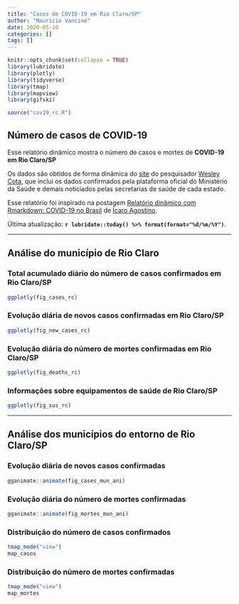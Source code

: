 ```yaml
---
title: "Casos de COVID-19 em Rio Claro/SP"
author: "Maurício Vancine"
date: 2020-05-10
categories: []
tags: []
---
```


```r
knitr::opts_chunk$set(collapse = TRUE)
library(lubridate)
library(plotly)
library(tidyverse)
library(tmap)
library(mapview)
library(gifski)
```

```r
source("cov19_rc.R")
```

## Número de casos de COVID-19
Esse relatório dinâmico mostra o número de casos e mortes de **COVID-19 em Rio Claro/SP**

Os dados são obtidos de forma dinâmica do [site](https://labs.wesleycota.com/sarscov2/br/) do pesquisador [Wesley Cota](https://wesleycota.com/), que inclui os dados confirmados pela plataforma oficial do Ministério da Saúde e demais noticiados pelas secretarias de saúde de cada estado.

Esse relatório foi inspirado na postagem [Relatório dinâmico com Rmarkdown: COVID-19 no Brasil](https://icaroagostino.github.io/post/rmd-cov19/) de [Ícaro Agostino ](https://icaroagostino.github.io/blog/).

Última atualização: **`r lubridate::today() %>% format(format="%d/%m/%Y")`**.

---

## Análise do município de Rio Claro
### Total acumulado diário do número de casos confirmados em Rio Claro/SP
```r
ggplotly(fig_cases_rc)
```

### Evolução diária de novos casos confirmadas em Rio Claro/SP
```r
ggplotly(fig_new_cases_rc)
```

### Evolução diária do número de mortes confirmadas em Rio Claro/SP
```r
ggplotly(fig_deaths_rc)
```

### Informações sobre equipamentos de saúde de Rio Claro/SP
```r
ggplotly(fig_sus_rc)
```

---

## Análise dos municípios do entorno de Rio Claro/SP
### Evolução diária de novos casos confirmadas
```r
gganimate::animate(fig_cases_mun_ani)
```

### Evolução diária do número de mortes confirmadas
```r
gganimate::animate(fig_mortes_mun_ani)
```

### Distribuição do número de casos confirmados
```r
tmap_mode("view")
map_casos
```

### Distribuição do número de mortes confirmadas
```r
tmap_mode("view")
map_mortes
```
